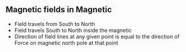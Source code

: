 ## Magnetic fields in Magnetic
- Field travels from South to North 
- Field travels South to North inside the magnetic
- Direction of field lines at any given point is equal to the direction of Force on magnetic north pole at that point
